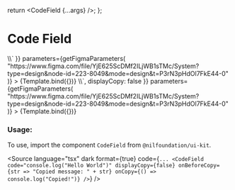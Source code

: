 
<Meta title="Data display/Code Field" component={CodeField} />

  return <CodeField {...args} />;
};

# Code Field

<Canvas isColumn>
  <Story
    name="Basic usage"
    args={{ code: `--cost <cost of the request> \\` }}
    parameters={getFigmaParameters(
      "https://www.figma.com/file/YjE625ScDMf2ILjWB1sTMc/System?type=design&node-id=223-8049&mode=design&t=P3rN3pHdOl7FkE44-0"
    )}
  >
    {Template.bind({})}
  </Story>
  <Story
    name="Without copy button"
    args={{ code: `--cost <cost of the request> \\`, displayCopy: false }}
    parameters={getFigmaParameters(
      "https://www.figma.com/file/YjE625ScDMf2ILjWB1sTMc/System?type=design&node-id=223-8049&mode=design&t=P3rN3pHdOl7FkE44-0"
    )}
  >
    {Template.bind({})}
  </Story>
</Canvas>

<ArgsTable of={CodeField} />

### Usage:

To use, import the component `CodeField` from `@nilfoundation/ui-kit`.

<Source
  language="tsx"
  dark
  format={true}
  code={`
        ...
        <CodeField
          code="console.log("Hello World")"
          displayCopy={false}
          onBeforeCopy={str => "Copied message: " + str}
          onCopy={() => console.log("Copied!")}
        />
  `}
/>
